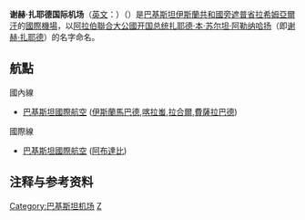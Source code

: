 {{Infobox Airport
| airport_name = <center>谢赫·扎耶德国际机场<br><small>{{lang|en|Shaikh Zayed International Airport}}</small></center>
| IATA         = RYK
| ICAO         = OPRK
| type         = [[民用航空|民用]]
| owner        = 
| run by       = [[巴基斯坦民用航空管理局|巴基斯坦民用航空管理局]]
| city         = [[巴基斯坦|巴基斯坦]][[拉希姆亞爾汗|拉希姆亞爾汗]]
| location     = [[旁遮普省|旁遮普省]][[拉希姆亞爾汗|拉希姆亞爾汗]]
| elevation    = 83米
| coordinates  = {{coord|28|23|02|N|070|16|47|E|type:airport}}
| website      = 
| r1-number    = 01/19
| r1-length-f  = 9,842
| r1-length-m  = 3,000
| r1-surface   = [[瀝青|瀝青]]
| footnotes    = Source: <ref>{{WAD|OPRK}}</ref>
}}
'''谢赫·扎耶德国际机场'''（[[英文|英文]]：'''{{lang|en|Shaikh Zayed International Airport}}'''）（{{airport codes|RYK|OPRK}}）是[[巴基斯坦伊斯蘭共和國|巴基斯坦伊斯蘭共和國]][[旁遮普省|旁遮普省]][[拉希姆亞爾汗|拉希姆亞爾汗]]的[[國際機場|國際機場]]，以[[阿拉伯聯合大公國|阿拉伯聯合大公國]][[阿拉伯联合酋长国总统|开国总统]][[扎耶德·本·苏尔坦·阿勒纳哈扬|扎耶德·本·苏尔坦·阿勒纳哈扬]]（即[[谢赫·扎耶德|谢赫·扎耶德]]）的名字命名。

==航點==
;國內線
*[[巴基斯坦國際航空|巴基斯坦國際航空]] ([[伊斯蘭馬巴德|伊斯蘭馬巴德]],[[喀拉蚩|喀拉蚩]],[[拉合爾|拉合爾]],[[費薩拉巴德|費薩拉巴德]]) 

;國際線
*[[巴基斯坦國際航空|巴基斯坦國際航空]] ([[阿布達比|阿布達比]])

== 注释与参考资料 ==
{{reflist}}

{{DEFAULTSORT: Shaikh Zayed}}
[[Category:巴基斯坦机场|Category:巴基斯坦机场]]
[[Category:冠以人名的亞洲機場|Z]]